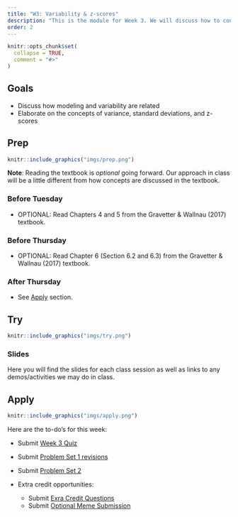 ```yaml
---
title: "W3: Variability & z-scores"
description: "This is the module for Week 3. We will discuss how to conceptualize variability within the broader framework of fitting models to data"
order: 2
---
```


```r
knitr::opts_chunk$set(
  collapse = TRUE,
  comment = "#>"
)
```

## Goals

- Discuss how modeling and variability are related
- Elaborate on the concepts of variance, standard deviations, and z-scores

## Prep 

:::::{.card .border .border-2 .border-info}
:::: {.grid .g-0}
::: {.g-col-3}
:::: {.card-body}

```r
knitr::include_graphics("imgs/prep.png")
```

::::
:::

::: {.g-col-9}
:::: {.card-body}

**Note**: Reading the textbook is *optional* going forward. Our approach in class will be a little different from how concepts are discussed in the textbook. 

### Before Tuesday

<!-- - Watch  <a href="" target="_blank">Variability and z-scores </a> -->
- OPTIONAL: Read Chapters 4 and 5 from the Gravetter & Wallnau (2017) textbook.

### Before Thursday


- OPTIONAL: Read Chapter 6 (Section 6.2 and 6.3) from the Gravetter & Wallnau (2017) textbook.

### After Thursday

- See [Apply](#apply) section.

::::
:::
::::
:::::

## Try {.mt-5}

:::::{.card .border .border-2 .border-info}
:::: {.grid .g-0}
::: {.g-col-3}
:::: {.card-body}

```r
knitr::include_graphics("imgs/try.png")
```

::::
:::

::: {.g-col-9}
:::: {.card-body}

### Slides

Here you will find the slides for each class session as well as links to any demos/activities we may do in class.


<!-- <a class="btn btn-outline-info" href="../../slides/W3_variability_zscores.pdf" role="button" target="_blank">W3: Slides 1</a> -->

<!-- <a class="btn btn-outline-info" href="../../slides/W3_normal_distribution.pdf" role="button" target="_blank">W3: Slides 2</a> -->




::::
:::


::::
:::::

## Apply {.mt-5}

:::::{.card .border .border-2 .border-info}
:::: {.grid .g-0}
::: {.g-col-3}
:::: {.card-body}

```r
knitr::include_graphics("imgs/apply.png")
```

::::
:::

::: {.g-col-9}
:::: {.card-body}

Here are the to-do's for this week:

- Submit <span style="color:#508AB0"><a href="https://bowdoin.instructure.com/courses/6949/quizzes/10207?module_item_id=430226" target="_blank">Week 3 Quiz</a></span> 
- Submit <span style="color:#508AB0"><a href="https://bowdoin.instructure.com/courses/6949/modules/items/430225" target="_blank">Problem Set 1 revisions </a></span>
- Submit <span style="color:#508AB0"><a href="https://bowdoin.instructure.com/courses/6949/modules/items/430228" target="_blank">Problem Set 2</a></span>

- Extra credit opportunities:
  - Submit <span style="color:#508AB0"><a href="" target="_blank">Exra Credit Questions</a></span>
  - Submit <span style="color:#508AB0"><a href="" target="_blank">Optional Meme Submission</a></span> 
::::
:::


::::
:::::